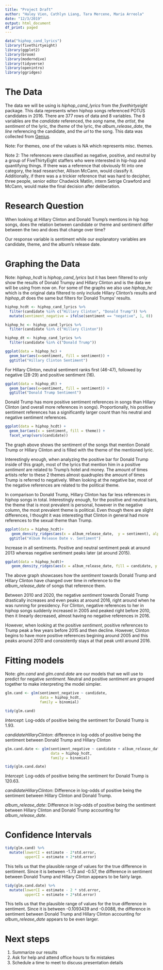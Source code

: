 ```yaml
---
title: "Project Draft"
author: "Haley Vien, Cathlyn Liang, Tara Mercene, Maria Arreola"
date: "12/3/2019"
output: html_document
df_print: paged
---
```


```r
data("hiphop_cand_lyrics")
library(fivethirtyeight)
library(ggplot2)
library(broom)
library(moderndive)
library(tidyverse)
library(openintro)
library(ggridges)
```

# The Data

The data we will be using is *hiphop_cand_lyrics* from the *fivethirtyeight* package. This data represents when hiphop songs referenced POTUS candidates in 2016. There are 377 rows of data and 8 variables. The 8 variables are the *candidate* referenced, the *song* name, the *artist*, the *sentiment* of the lyric, the *theme* of the lyric, the *album_release_date*, the *line* referencing the candidate, and the *url* to the song. This data was collected from [Genius](https://genius.com/).

Note: For themes, one of the values is NA which represents misc. themes.

Note 2: The references were classified as negative, positive, and neutral by a group of FiveThirtyEight staffers who were interested in hip-hop and quantifying things. If there was a reference that obviously fit into one category, the lead researcher, Allison McCann, would classify it. Additionally, if there was a a trickier reference that was hard to decipher, three people, senior editor Chadwick Matlin, intern Setrige Crawford and McCann, would make the final decision after deliberation.

# Research Question

When looking at Hillary Clinton and Donald Trump’s mentions in hip hop songs, does the relation between candidate or theme and sentiment differ between the two and does that change over time?

Our response variable is sentiment while our explanatory variables are candidate, theme, and the album's release date. 

# Graphing the Data

Note: *hiphop_hcdt* is *hiphop_cand_lyrics* but it has been filtered to only show the results of Donald Trumpy and Hillary Clinton and is the data we will be using from now on. For some of the graphs we also use *hiphop_hc* which is the original data filtered to only include Hillary Clinton's results and *hiphop_dt* does the same but filters for Donald Trumps' results. 

```r
hiphop_hcdt <- hiphop_cand_lyrics %>% 
  filter(candidate %in% c("Hillary Clinton", "Donald Trump")) %>% 
  mutate(sentiment_negative = ifelse(sentiment == "negative", 1, 0))
```

```r
hiphop_hc <- hiphop_cand_lyrics %>% 
  filter(candidate %in% c("Hillary Clinton"))
```

```r
hiphop_dt <- hiphop_cand_lyrics %>% 
  filter(candidate %in% c("Donald Trump"))
```

```r
ggplot(data = hiphop_hc) +
  geom_bar(aes(x=sentiment, fill = sentiment)) +
  ggtitle("Hillary Clinton Sentiment")
```

For Hillary Clinton, neutral sentiment ranks first (46-47), followed by negative (28-29) and positive sentiment (16). 

```r
ggplot(data = hiphop_dt) +
  geom_bar(aes(x=sentiment, fill = sentiment)) +
  ggtitle("Donald Trump Sentiment")
```

Donald Trump has more positive sentiment references in songs than Hillary Clinton (and overall more references in songs). Proportionally, his positive sentiment references has a significantly larger count than his neutral and negative sentiment references.

```r
ggplot(data = hiphop_hcdt) + 
  geom_bar(aes(x = sentiment, fill = theme)) +
  facet_wrap(vars(candidate))
```

The graph above shows the sentiment of the songs that mention Donald Trump or Hillary Clinton and is filled with the theme of the mentioned lyric. 

Interestingly enough, when analyzing the positive bar for Donald Trump inside of this graph, most of the lyrics that mention him in a positive *sentiment* are related to Trump's hotel and money. The amount of times artists refer to these 2 themes almost quadruples the amount of times Trump is referred to negatively. When looking at the negative bar, most of the negative references are related to the political theme. 

In comparison to Donald Trump, Hillary Clinton has far less references in hiphop songs in total. Interestingly enough, for the positive and neutral bars, the theme that is most prevalent is personal, however in the negative column, the most prevalent theme is political. Even though there are slight differences, I thought it was interesting that Clinton in general had more references to the sexual theme than Trump. 

```r
ggplot(data = hiphop_hcdt)+
   geom_density_ridges(aes(x = album_release_date,  y = sentiment), alpha = .5) +
  ggtitle("Album Release Date v. Sentiment")
```

Increase in all sentiments. Positive and neutral sentiment peak at around 2013 whereas negative sentiment peaks later (at around 2015). 

```r
ggplot(data = hiphop_hcdt)+
   geom_density_ridges(aes(x = album_release_date, fill = candidate, y = sentiment), alpha = .5)
```


The above graph showcases how the *sentiment* towards Donald Trump and Hillary Clinton have changed over time in reference to the *album_release_date* of songs that reference them.

Between 2010 and 2020, the negative *sentiment* towards Donald Trump drastically increases and even peaks at around 2016, right around when he was running for presidency. For Clinton, negative references to her in hiphop songs suddenly increased in 2005 and peaked right before 2010, then it linearly decreased, almost having no negative references in 2016. 

However, when looking at the positive *sentiment*, positive references to Trump peak a few years before 2015 and then decline. However, Clinton begins to have more positive references begining around 2005 and this peaks around 2010 and consistently stays at that peak until around 2016.  

# Fitting models 

Note: *glm.cand* and *glm.cand.date* are our models that we will use to predict for negative *sentiment*. Neutral and positive *sentiment* are grouped together to make interpreting the model simpler. 


```r
glm.cand <- glm(sentiment_negative ~ candidate, 
                data = hiphop_hcdt, 
                family = binomial)

tidy(glm.cand)
```

*Intercept*: Log-odds of positive being the sentiment for Donald Trump is 1.93.

*candidateHillaryClinton*: difference in log-odds of positive being the sentiment between Donald Trump and Hillary Clinton 


```r
glm.cand.date <- glm(sentiment_negative ~ candidate + album_release_date, 
                     data = hiphop_hcdt, 
                     family = binomial)

tidy(glm.cand.date)
```

*Intercept*: Log-odds of positive being the sentiment for Donald Trump is 120.63.

*candidateHillaryClinton*: Difference in log-odds of positive being the sentiment between Hillary Clinton and Donald Trump. 

*album_release_date*: Difference in log-odds of positive being the sentiment between Hillary Clinton and Donald Trump accounting for *album_release_date*.

# Confidence Intervals

```r
tidy(glm.cand) %>% 
  mutate(lowerCI = estimate - 2*std.error,
         upperCI = estimate + 2*std.error)

```

This tells us that the plausible range of values for the true difference in sentiment. Since it is between -1.73 and -0.57, the difference in sentiment between Donald Trump and Hillary Clinton appears to be fairly large. 

```r
tidy(glm.cand.date) %>% 
  mutate(lowerCI = estimate - 2 * std.error,
         upperCI = estimate + 2*std.error)
```

This tells us that the plausible range of values for the true difference in sentiment. Since it is between -0.1093439 and -0.0088, the difference in sentiment between Donald Trump and Hillary Clinton accounting for *album_release_date* appears to be even larger. 

# Next steps
(@) Summarize our results
(@) Ask for help and attend office hours to fix mistakes
(@) Schedule a time to meet to discuss presentation details
